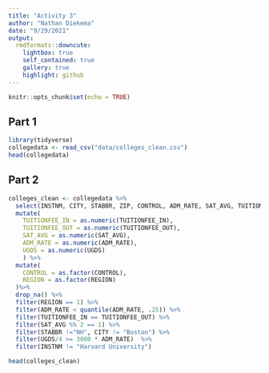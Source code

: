 ---
title: "Activity 3"
author: "Nathan Diekema"
date: "9/29/2021"
output: 
  rmdformats::downcute:
    lightbox: true
    self_contained: true
    gallery: true
    highlight: github    
---

```{r setup, includeS=FALSE}
knitr::opts_chunk$set(echo = TRUE)
```

## Part 1

```{r load, message=FALSE, warning=FALSE}

library(tidyverse)
collegedata <- read_csv("data/colleges_clean.csv")
head(collegedata)
```


## Part 2

```{r part2, warning=FALSE, messages=FALSE}

colleges_clean <- collegedata %>%
  select(INSTNM, CITY, STABBR, ZIP, CONTROL, ADM_RATE, SAT_AVG, TUITIONFEE_IN, TUITIONFEE_OUT, UGDS, REGION)%>%
  mutate(
    TUITIONFEE_IN = as.numeric(TUITIONFEE_IN),
    TUITIONFEE_OUT = as.numeric(TUITIONFEE_OUT),
    SAT_AVG = as.numeric(SAT_AVG),
    ADM_RATE = as.numeric(ADM_RATE),
    UGDS = as.numeric(UGDS)
    ) %>%
  mutate(
    CONTROL = as.factor(CONTROL),
    REGION = as.factor(REGION)
  )%>%
  drop_na() %>% 
  filter(REGION == 1) %>%
  filter(ADM_RATE < quantile(ADM_RATE, .25)) %>% 
  filter(TUITIONFEE_IN == TUITIONFEE_OUT) %>% 
  filter(SAT_AVG %% 2 == 1) %>% 
  filter(STABBR !="NH", CITY != "Boston") %>% 
  filter(UGDS/4 >= 3000 * ADM_RATE)  %>% 
  filter(INSTNM != "Harvard University")

head(colleges_clean)

```